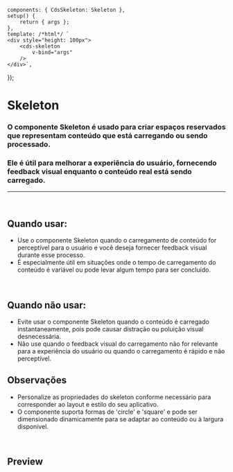 
<Meta of={SkeletonStories} />

	components: { CdsSkeleton: Skeleton },
	setup() {
		return { args };
	},
	template: /*html*/ `
	<div style="height: 100px">
		<cds-skeleton
			v-bind="args"
		/>
	</div>`,
});

# Skeleton

### O componente Skeleton é usado para criar espaços reservados que representam conteúdo que está carregando ou sendo processado.

### Ele é útil para melhorar a experiência do usuário, fornecendo feedback visual enquanto o conteúdo real está sendo carregado.

***

<br />

## Quando usar:

* Use o componente Skeleton quando o carregamento de conteúdo for perceptível
  para o usuário e você deseja fornecer feedback visual durante esse processo.
* É especialmente útil em situações onde o tempo de carregamento do conteúdo é
  variável ou pode levar algum tempo para ser concluído.

<br />

## Quando não usar:

* Evite usar o componente Skeleton quando o conteúdo é carregado
  instantaneamente, pois pode causar distração ou poluição visual desnecessária.
* Não use quando o feedback visual do carregamento não for relevante para a
  experiência do usuário ou quando o carregamento é rápido e não perceptível.

## Observações

* Personalize as propriedades do skeleton conforme necessário para corresponder
  ao layout e estilo do seu aplicativo.
* O componente suporta formas de 'circle' e 'square' e pode ser dimensionado
  dinamicamente para se adaptar ao conteúdo ou à largura disponível.

<br />

## Preview

<Canvas>
  <Story of={SkeletonStories.Skeleton} />
</Canvas>

<Controls />
